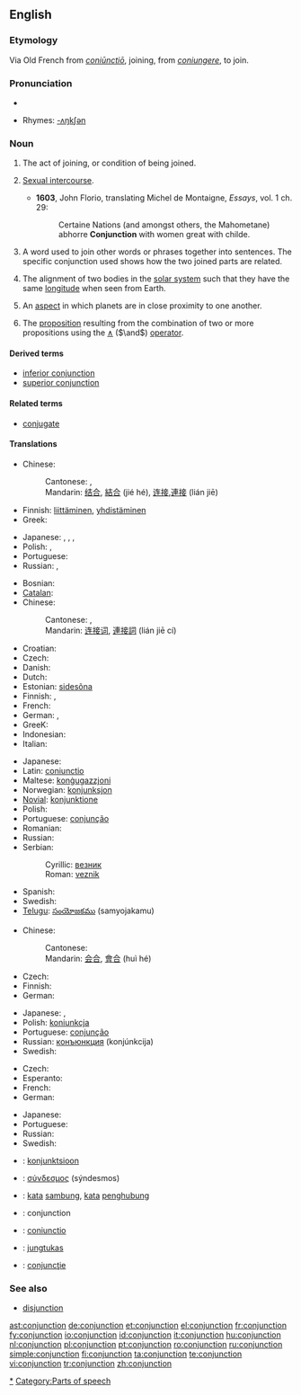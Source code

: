 ==English==

{{wikipedia}}

===Etymology===
Via Old French from {{L.}} ''[[coniunctio|coniūnctiō]]'', joining, from ''[[coniungere]]'', to join.

===Pronunciation===
* {{audio|en-us-conjunction.ogg|Audio (US)}}

* Rhymes: [[Rhymes:English:-ʌŋkʃən|-ʌŋkʃən]]

===Noun===
{{en-noun}}

# The act of joining, or condition of being joined.
# {{obsolete}} [[sexual intercourse|Sexual intercourse]].
#* '''1603''', John Florio, translating Michel de Montaigne, ''Essays'', vol. 1 ch. 29:
#*: Certaine Nations (and amongst others, the Mahometane) abhorre '''Conjunction''' with women great with childe.
# {{grammar}} A word used to join other words or phrases together into sentences. The specific conjunction used shows how the two joined parts are related.
# {{astronomy}} The alignment of two bodies in the [[solar system]] such that they have the same [[longitude]] when seen from Earth.
# {{astrology}} An [[aspect]] in which planets are in close proximity to one another.
# {{context|logic}} The [[proposition]] resulting from the combination of two or more propositions using the [[∧]] (<math>\and</math>) [[operator]].

====Derived terms====
* [[inferior conjunction]]
* [[superior conjunction]]

====Related terms====
* [[conjugate]]

====Translations====

{{trans-top|act of joining or being joined}}
* Chinese:
*: Cantonese: {{tø|yue|結合|tr=git3 hap6|sc=Hani|xs=Cantonese}}, {{tø|yue|連接|tr=lin4 zip3|sc=Hani|xs=Cantonese}}
*: Mandarin: [[结合]], [[結合]] (jié hé), [[连接]],[[連接]] (lián jiē)
* Finnish: [[liittäminen]], [[yhdistäminen]]
* Greek: {{t|el|σύνδεση|f|sc=Grek}}
{{trans-mid}}
* Japanese: {{t-|ja|結合|tr=ketsugō|sc=Jpan}}, {{t|ja|接合|tr=setsugō|sc=Jpan}}, {{t|ja|接続|tr=setsuzoku|sc=Jpan}}, {{t-|ja|連接|tr=rensetsu|sc=Jpan}}
* Polish: {{t|pl|łączenie|n}}, {{t|pl|połączenie|n}}
* Portuguese: {{t+|pt|conjunção|f}}
* Russian: {{t+|ru|союз|m|tr=sojúz|sc=Cyrl}}, {{t|ru|связь|f|tr=svjaz’|sc=Cyrl}}
{{trans-bottom}}

{{trans-top|grammar: word used to join words or phrases}}
* Bosnian: {{t-|bs|veznik|m}}
* [[Catalan]]: {{t|ca|conjunció|f}}
* Chinese:
*: Cantonese: {{tø|yue|連接詞|tr=lin4 zip3 ci4|sc=Hani|xs=Cantonese}}, {{tø|yue|連詞|tr=lin4 ci4|sc=Hani|xs=Cantonese}}
*: Mandarin: [[连接词]], [[連接詞]] (lián jiē cí)
* Croatian: {{t-|hr|veznik|m}}
* Czech: {{t-|cs|spojka|f}}
* Danish: {{t+|da|bindeord}}
* Dutch: {{t+|nl|voegwoord|n}}
* Estonian: [[sidesõna]]
* Finnish: {{t+|fi|konjunktio}}, {{t+|fi|sidesana}}
* French: {{t+|fr|conjonction|f}}
* German: {{t+|de|Konjunktion|f}}, {{t+|de|Bindewort|n}}
* GreeK: {{t|el|σύνδεσμος|m|sc=Grek}}
* Indonesian: {{t-|id|kata penghubung|xs=Indonesian}}
* Italian: {{t+|it|congiunzione|f}}
{{trans-mid}}
* Japanese: {{t+|ja|接続詞|tr=setsuzokushi|sc=Jpan}}
* Latin: [[coniunctio]] {{f}}
* Maltese: [[konġugazzjoni]]
* Norwegian: [[konjunksjon]] {{m}}
* [[Novial]]: [[konjunktione]]
* Polish: {{t+|pl|spójnik|m}}
* Portuguese: [[conjunção]] {{f}}
* Romanian: {{t+|ro|conjuncţie|f}}
* Russian: {{t+|ru|союз|m|tr=sojúz|sc=Cyrl}}
* Serbian:
*: Cyrillic: [[везник]] {{m}}
*: Roman: [[veznik#Serbian|veznik]] {{m}}
* Spanish: {{t+|es|conjunción|f}}
* Swedish: {{t+|sv|konjunktion|c}}
* [[Telugu]]: [[సంయోజకము]] (samyojakamu)
{{trans-bottom}}

{{trans-top|astronomy: alignment of two bodies in the solar system such that they have the same longitude when seen from Earth}}
* Chinese:
*: Cantonese: {{tø|yue|會合|tr=wui6 hap6|sc=Hani|xs=Cantonese}}
*: Mandarin: [[会合]], [[會合]] (huì hé)
* Czech: {{t-|cs|konjunkce}}
* Finnish: {{t+|fi|konjunktio}}
* German: {{t+|de|Konjunktion|f}}
{{trans-mid}}
* Japanese: {{t-|ja|会合|tr=kaigō|sc=Jpan}}, {{t+|ja|合|tr=gō|sc=Jpan}}
* Polish: [[koniunkcja]] {{f}}
* Portuguese: [[conjunção]] {{f}}
* Russian: [[конъюнкция]] (konjúnkcija) {{f}}
* Swedish: {{t+|sv|konjunktion|c}}
{{trans-bottom}}

{{trans-top|logic: proposition resulting from the combination of two or more propositions using the and operator}}
* Czech: {{t-|cs|konjunkce|f}}
* Esperanto: {{t|eo|konjunkcio|xs=Esperanto}}
* French: {{t|fr|conjonction|f}}
* German: {{t+|de|Konjunktion|f}}
{{trans-mid}}
* Japanese: {{t-|ja|連接|tr=rensetsu|sc=Jpan}}
* Portuguese: {{t|pt|conjunção|f}}
* Russian: {{t|ru|конъюнкция|f|tr=konjúnkcija|sc=Cyrl}}
* Swedish: {{t+|sv|konjunktion|c}}
{{trans-bottom}}

{{checktrans}}

* {{ttbc|Estonian}}: [[konjunktsioon]]
* {{ttbc|Greek, Ancient}}: [[σύνδεσμος]] (sýndesmos) {{m}}
* {{ttbc|Indonesian}}: [[kata]] [[sambung]], [[kata]] [[hubung|penghubung]]
* {{ttbc|Interlingua}}: conjunction
* {{ttbc|Latin}}: [[coniunctio]] {{f}}
* {{ttbc|Lithuanian}}: [[jungtukas]] {{m}}
* {{ttbc|Romanian}}: [[conjuncţie]] {{f}}

===See also===
* [[disjunction]]

[[Category:Conjunctions|*]]
[[Category:Parts of speech]]

[[ast:conjunction]]
[[de:conjunction]]
[[et:conjunction]]
[[el:conjunction]]
[[fr:conjunction]]
[[fy:conjunction]]
[[io:conjunction]]
[[id:conjunction]]
[[it:conjunction]]
[[hu:conjunction]]
[[nl:conjunction]]
[[pl:conjunction]]
[[pt:conjunction]]
[[ro:conjunction]]
[[ru:conjunction]]
[[simple:conjunction]]
[[fi:conjunction]]
[[ta:conjunction]]
[[te:conjunction]]
[[vi:conjunction]]
[[tr:conjunction]]
[[zh:conjunction]]
